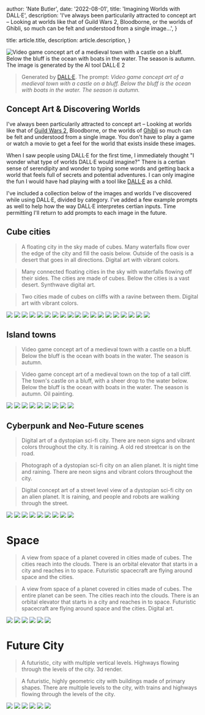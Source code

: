 
  author: 'Nate Butler',
  date: '2022-08-01',
  title: 'Imagining Worlds with DALL·E',
  description:
    'I’ve always been particularily attracted to concept art – Looking at worlds like that of Guild Wars 2, Bloodborne, or the worlds of Ghibli, so much can be felt and understood from a single image...',
}

  title: article.title,
  description: article.description,
}


![Video game concept art of a medieval town with a castle on a bluff. Below the bluff is the ocean with boats in the water. The season is autumn. The image is generated by the AI tool DALL·E 2](https://raw.githubusercontent.com/iamnbutler/new-leaf/main/asset/img/dalle_worlds/dalle_island_town_8.jpg)

> Generated by [DALL·E](https://labs.openai.com/). The prompt:
> _Video game concept art of a medieval town with a castle on a bluff. Below the bluff is the ocean with boats in the water. The season is autumn._

## Concept Art & Discovering Worlds

I've always been particularily attracted to concept art – Looking at worlds like that of [Guild Wars 2](https://www.guildwars2.com/en/media/concept-art/), Bloodborne, or the worlds of [Ghibli](https://www.iamag.co/ghibli-concept-art-collection/) so much can be felt and understood from a single image. You don't have to play a game or watch a movie to get a feel for the world that exists inside these images.

When I saw people using DALL·E for the first time, I immediately thought "I wonder what type of worlds DALL·E would imagine?" There is a certian sense of serendipity and wonder to typing some words and getting back a world that feels full of secrets and potential adventures. I can only imagine the fun I would have had playing with a tool like [DALL·E](https://labs.openai.com/) as a child.

I've included a collection below of the images and worlds I've discovered while using DALL·E, divided by category. I've added a few example prompts as well to help how the way DALL·E interpretes certian inputs. Time permitting I'll return to add prompts to each image in the future.

## Cube cities

> A floating city in the sky made of cubes. Many waterfalls flow over the edge of the city and fill the oasis below. Outside of the oasis is a desert that goes in all directions. Digital art with vibrant colors.

> Many connected floating cities in the sky with waterfalls flowing off their sides. The cities are made of cubes. Below the cities is a vast desert. Synthwave digital art.

> Two cities made of cubes on cliffs with a ravine between them. Digital art with vibrant colors.

![](https://raw.githubusercontent.com/iamnbutler/new-leaf/main/asset/img/dalle_worlds/dalle_cube_cities_0.jpg)
![](https://raw.githubusercontent.com/iamnbutler/new-leaf/main/asset/img/dalle_worlds/dalle_cube_cities_1.jpg)
![](https://raw.githubusercontent.com/iamnbutler/new-leaf/main/asset/img/dalle_worlds/dalle_cube_cities_2.jpg)
![](https://raw.githubusercontent.com/iamnbutler/new-leaf/main/asset/img/dalle_worlds/dalle_cube_cities_3.jpg)
![](https://raw.githubusercontent.com/iamnbutler/new-leaf/main/asset/img/dalle_worlds/dalle_cube_cities_4.jpg)
![](https://raw.githubusercontent.com/iamnbutler/new-leaf/main/asset/img/dalle_worlds/dalle_cube_cities_5.jpg)
![](https://raw.githubusercontent.com/iamnbutler/new-leaf/main/asset/img/dalle_worlds/dalle_cube_cities_6.jpg)
![](https://raw.githubusercontent.com/iamnbutler/new-leaf/main/asset/img/dalle_worlds/dalle_cube_cities_7.jpg)
![](https://raw.githubusercontent.com/iamnbutler/new-leaf/main/asset/img/dalle_worlds/dalle_cube_cities_8.jpg)
![](https://raw.githubusercontent.com/iamnbutler/new-leaf/main/asset/img/dalle_worlds/dalle_cube_cities_9.jpg)
![](https://raw.githubusercontent.com/iamnbutler/new-leaf/main/asset/img/dalle_worlds/dalle_cube_cities_10.jpg)
![](https://raw.githubusercontent.com/iamnbutler/new-leaf/main/asset/img/dalle_worlds/dalle_cube_cities_11.jpg)
![](https://raw.githubusercontent.com/iamnbutler/new-leaf/main/asset/img/dalle_worlds/dalle_cube_cities_12.jpg)
![](https://raw.githubusercontent.com/iamnbutler/new-leaf/main/asset/img/dalle_worlds/dalle_cube_cities_13.jpg)
![](https://raw.githubusercontent.com/iamnbutler/new-leaf/main/asset/img/dalle_worlds/dalle_cube_cities_14.jpg)
![](https://raw.githubusercontent.com/iamnbutler/new-leaf/main/asset/img/dalle_worlds/dalle_cube_cities_15.jpg)
![](https://raw.githubusercontent.com/iamnbutler/new-leaf/main/asset/img/dalle_worlds/dalle_cube_cities_16.jpg)
![](https://raw.githubusercontent.com/iamnbutler/new-leaf/main/asset/img/dalle_worlds/dalle_cube_cities_17.jpg)
![](https://raw.githubusercontent.com/iamnbutler/new-leaf/main/asset/img/dalle_worlds/dalle_cube_cities_18.jpg)

## Island towns

> Video game concept art of a medieval town with a castle on a bluff. Below the bluff is the ocean with boats in the water. The season is autumn.

> Video game concept art of a medieval town on the top of a tall cliff. The town's castle on a bluff, with a sheer drop to the water below. Below the bluff is the ocean with boats in the water. The season is autumn. Oil painting.

![](https://raw.githubusercontent.com/iamnbutler/new-leaf/main/asset/img/dalle_worlds/dalle_island_town_0.jpg)
![](https://raw.githubusercontent.com/iamnbutler/new-leaf/main/asset/img/dalle_worlds/dalle_island_town_1.jpg)
![](https://raw.githubusercontent.com/iamnbutler/new-leaf/main/asset/img/dalle_worlds/dalle_island_town_2.jpg)
![](https://raw.githubusercontent.com/iamnbutler/new-leaf/main/asset/img/dalle_worlds/dalle_island_town_3.jpg)
![](https://raw.githubusercontent.com/iamnbutler/new-leaf/main/asset/img/dalle_worlds/dalle_island_town_4.jpg)
![](https://raw.githubusercontent.com/iamnbutler/new-leaf/main/asset/img/dalle_worlds/dalle_island_town_5.jpg)
![](https://raw.githubusercontent.com/iamnbutler/new-leaf/main/asset/img/dalle_worlds/dalle_island_town_6.jpg)
![](https://raw.githubusercontent.com/iamnbutler/new-leaf/main/asset/img/dalle_worlds/dalle_island_town_7.jpg)
![](https://raw.githubusercontent.com/iamnbutler/new-leaf/main/asset/img/dalle_worlds/dalle_island_town_8.jpg)

## Cyberpunk and Neo-Future scenes

> Digital art of a dystopian sci-fi city. There are neon signs and vibrant colors throughout the city. It is raining. A old red streetcar is on the road.

> Photograph of a dystopian sci-fi city on an alien planet. It is night time and raining. There are neon signs and vibrant colors throughout the city.

> Digital concept art of a street level view of a dystopian sci-fi city on an alien planet. It is raining, and people and robots are walking through the street.

![](https://raw.githubusercontent.com/iamnbutler/new-leaf/main/asset/img/dalle_worlds/dalle_cyberpunk_0.jpg)
![](https://raw.githubusercontent.com/iamnbutler/new-leaf/main/asset/img/dalle_worlds/dalle_cyberpunk_1.jpg)
![](https://raw.githubusercontent.com/iamnbutler/new-leaf/main/asset/img/dalle_worlds/dalle_cyberpunk_2.jpg)
![](https://raw.githubusercontent.com/iamnbutler/new-leaf/main/asset/img/dalle_worlds/dalle_cyberpunk_3.jpg)
![](https://raw.githubusercontent.com/iamnbutler/new-leaf/main/asset/img/dalle_worlds/dalle_cyberpunk_4.jpg)
![](https://raw.githubusercontent.com/iamnbutler/new-leaf/main/asset/img/dalle_worlds/dalle_cyberpunk_5.jpg)
![](https://raw.githubusercontent.com/iamnbutler/new-leaf/main/asset/img/dalle_worlds/dalle_cyberpunk_6.jpg)
![](https://raw.githubusercontent.com/iamnbutler/new-leaf/main/asset/img/dalle_worlds/dalle_cyberpunk_7.jpg)
![](https://raw.githubusercontent.com/iamnbutler/new-leaf/main/asset/img/dalle_worlds/dalle_cyberpunk_8.jpg)

# Space

> A view from space of a planet covered in cities made of cubes. The cities reach into the clouds. There is an orbital elevator that starts in a city and reaches in to space. Futuristic spacecraft are flying around space and the cities.

> A view from space of a planet covered in cities made of cubes. The entire planet can be seen. The cities reach into the clouds. There is an orbital elevator that starts in a city and reaches in to space. Futuristic spacecraft are flying around space and the cities. Digital art.

![](https://raw.githubusercontent.com/iamnbutler/new-leaf/main/asset/img/dalle_worlds/dalle_space_0.jpg)
![](https://raw.githubusercontent.com/iamnbutler/new-leaf/main/asset/img/dalle_worlds/dalle_space_1.jpg)
![](https://raw.githubusercontent.com/iamnbutler/new-leaf/main/asset/img/dalle_worlds/dalle_space_2.jpg)
![](https://raw.githubusercontent.com/iamnbutler/new-leaf/main/asset/img/dalle_worlds/dalle_space_3.jpg)
![](https://raw.githubusercontent.com/iamnbutler/new-leaf/main/asset/img/dalle_worlds/dalle_space_4.jpg)
![](https://raw.githubusercontent.com/iamnbutler/new-leaf/main/asset/img/dalle_worlds/dalle_space_5.jpg)

# Future City

> A futuristic, city with multiple vertical levels. Highways flowing through the levels of the city. 3d render.

> A futuristic, highly geometric city with buildings made of primary shapes. There are multiple levels to the city, with trains and highways flowing through the levels of the city.

![](https://raw.githubusercontent.com/iamnbutler/new-leaf/main/asset/img/dalle_worlds/dalle_future_city_0.jpg)
![](https://raw.githubusercontent.com/iamnbutler/new-leaf/main/asset/img/dalle_worlds/dalle_future_city_1.jpg)
![](https://raw.githubusercontent.com/iamnbutler/new-leaf/main/asset/img/dalle_worlds/dalle_future_city_2.jpg)
![](https://raw.githubusercontent.com/iamnbutler/new-leaf/main/asset/img/dalle_worlds/dalle_future_city_3.jpg)
![](https://raw.githubusercontent.com/iamnbutler/new-leaf/main/asset/img/dalle_worlds/dalle_future_city_4.jpg)
![](https://raw.githubusercontent.com/iamnbutler/new-leaf/main/asset/img/dalle_worlds/dalle_future_city_5.jpg)
